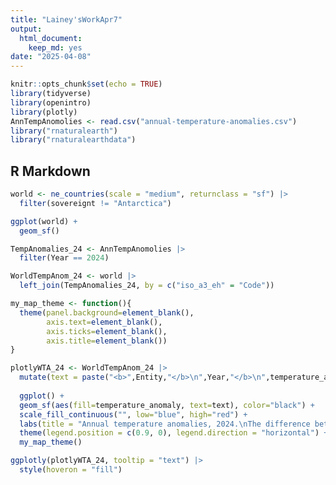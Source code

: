 ```yaml
---
title: "Lainey'sWorkApr7"
output: 
  html_document: 
    keep_md: yes
date: "2025-04-08"
---
```


```r
knitr::opts_chunk$set(echo = TRUE)
library(tidyverse)
library(openintro)
library(plotly)
AnnTempAnomolies <- read.csv("annual-temperature-anomalies.csv")
library("rnaturalearth")
library("rnaturalearthdata")
```

## R Markdown

```r
world <- ne_countries(scale = "medium", returnclass = "sf") |>
  filter(sovereignt != "Antarctica")

ggplot(world) +
  geom_sf() 

TempAnomalies_24 <- AnnTempAnomolies |>
  filter(Year == 2024)

WorldTempAnom_24 <- world |>
  left_join(TempAnomalies_24, by = c("iso_a3_eh" = "Code"))

my_map_theme <- function(){
  theme(panel.background=element_blank(),
        axis.text=element_blank(),
        axis.ticks=element_blank(),
        axis.title=element_blank())
}

plotlyWTA_24 <- WorldTempAnom_24 |>
  mutate(text = paste("<b>",Entity,"</b>\n",Year,"</b>\n",temperature_anomaly,"</b>°C")) |>
  
  ggplot() +
  geom_sf(aes(fill=temperature_anomaly, text=text), color="black") +
  scale_fill_continuous("", low="blue", high="red") +
  labs(title = "Annual temperature anomalies, 2024.\nThe difference between a year's average surface temperature from the\n1991-2020 mean, in degrees Celcius.") +
  theme(legend.position = c(0.9, 0), legend.direction = "horizontal") +
  my_map_theme()

ggplotly(plotlyWTA_24, tooltip = "text") |>
  style(hoveron = "fill") 
```

